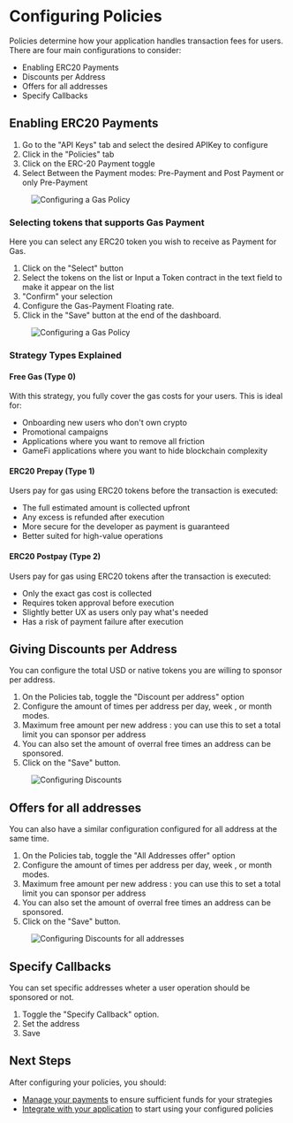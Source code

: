 
# Configuring Policies

Policies determine how your application handles transaction fees for users. There are four main configurations to consider:

- Enabling ERC20 Payments
- Discounts per Address
- Offers for all addresses
- Specify Callbacks

## Enabling ERC20 Payments

1. Go to the "API Keys" tab and select the desired APIKey to configure
2. Click in the "Policies" tab
3. Click on the ERC-20 Payment toggle
4. Select Between the Payment modes: Pre-Payment and Post Payment or only Pre-Payment

<div className="mt-8 mb-8">
  <figure className="text-center">
    <img 
      src="/assets/aaPlatform/gifs/erc20.gif" 
      alt="Configuring a Gas Policy"
      className="mx-auto rounded-lg shadow-md"
    />
  </figure>
</div>

### Selecting tokens that supports Gas Payment
Here you can select any ERC20 token you wish to receive as Payment for Gas. 

1. Click on the "Select" button
2. Select the tokens on the list or Input a Token contract in the text field to make it appear on the list
3. "Confirm" your selection
4. Configure the Gas-Payment Floating rate.
5. Click in the "Save" button at the end of the dashboard.

<div className="mt-8 mb-8">
  <figure className="text-center">
    <img 
      src="/assets/aaPlatform/gifs/erc20config.gif" 
      alt="Configuring a Gas Policy"
      className="mx-auto rounded-lg shadow-md"
    />
  </figure>
</div>

### Strategy Types Explained

#### Free Gas (Type 0)

With this strategy, you fully cover the gas costs for your users. This is ideal for:
- Onboarding new users who don't own crypto
- Promotional campaigns
- Applications where you want to remove all friction
- GameFi applications where you want to hide blockchain complexity

#### ERC20 Prepay (Type 1)

Users pay for gas using ERC20 tokens before the transaction is executed:
- The full estimated amount is collected upfront
- Any excess is refunded after execution
- More secure for the developer as payment is guaranteed
- Better suited for high-value operations

#### ERC20 Postpay (Type 2)

Users pay for gas using ERC20 tokens after the transaction is executed:
- Only the exact gas cost is collected
- Requires token approval before execution
- Slightly better UX as users only pay what's needed
- Has a risk of payment failure after execution

## Giving Discounts per Address

You can configure the total USD or native tokens you are willing to sponsor per address.

1. On the Policies tab, toggle the "Discount per address" option
2. Configure the amount of times per address per day, week , or month modes.
3. Maximum free amount per new address : you can use this to set a total limit you can sponsor per address
4. You can also set the amount of overral free times an address can be sponsored. 
5. Click on the "Save" button.

<div className="mt-8 mb-8">
  <figure className="text-center">
    <img 
      src="/assets/aaPlatform/gifs/discount.gif" 
      alt="Configuring Discounts"
      className="mx-auto rounded-lg shadow-md"
    />
  </figure>
</div>

## Offers for all addresses

You can also have a similar configuration configured for all address at the same time.

1. On the Policies tab, toggle the "All Addresses offer" option
2. Configure the amount of times per address per day, week , or month modes.
3. Maximum free amount per new address : you can use this to set a total limit you can sponsor per address
4. You can also set the amount of overral free times an address can be sponsored. 
5. Click on the "Save" button.

<div className="mt-8 mb-8">
  <figure className="text-center">
    <img 
      src="/assets/aaPlatform/gifs/alldiscount.gif" 
      alt="Configuring Discounts for all addresses"
      className="mx-auto rounded-lg shadow-md"
    />
  </figure>
</div>

## Specify Callbacks

You can set specific addresses wheter a user operation should be sponsored or not.

1. Toggle the "Specify Callback" option.
2. Set the address
3. Save

## Next Steps

After configuring your policies, you should:
- [Manage your payments](/en/developer-tools/aa-platform/payment-management) to ensure sufficient funds for your strategies
- [Integrate with your application](/en/developer-tools/aa-platform/integration-and-best-practices) to start using your configured policies

<PageFeedback path="/en/developer-tools/aa-platform/configuring-policies" /> 